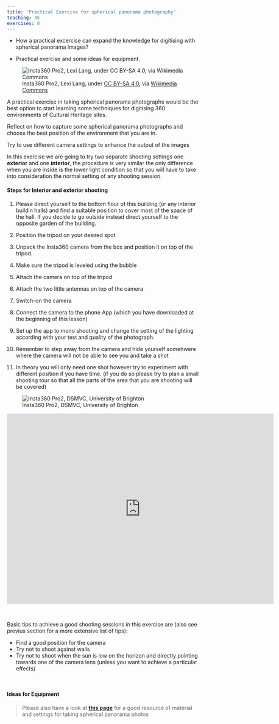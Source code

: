 ```yaml
---
title: 'Practical Exercise for spherical panorama photography'
teaching: 45
exercises: 0
---
```


:::::::::::::::::::::::::::::::::::::: questions 

- How a practical excercise can expand the knowledge for digitising with spherical panorama Images?

::::::::::::::::::::::::::::::::::::::::::::::::


:::::::::::::::::::::::::::::::::::::: objectives 

- Practical exercise and some ideas for equipment.

::::::::::::::::::::::::::::::::::::::::::::::::

<!--
<span style="color:red">
NICOLA PLEASE: explain with text how a practical exercise will be done. This does not have to be long. It works as an introduction to how people will do the exercise and can work for the long term usage of the resource. 
</span>-->


![Insta360 Pro2, Lexi Lang, under [ CC BY-SA 4.0](https://creativecommons.org/licenses/by-sa/4.0), via [Wikimedia Commons](https://commons.wikimedia.org/wiki/File:Insta360_Pro2.png)](https://upload.wikimedia.org/wikipedia/commons/4/47/Insta360_Pro2.png) 
 

A practical exercise in taking spherical panorama photographs would be the best option to start learning some techniques for digitising 360 environments of Cultural Heritage sites.



:::::::::::::::::::::::::::::::::::::: challenge 

Reflect on how to capture some spherical panorama photographs and choose the best position of the environment that you are in.

Try to use different camera settings to enhance the output of the images


:::::::::::::::::::::


In this exercise we are going to try two separate shooting settings one **exterior** and one **interior**, the procedure is very similar the only difference when you are inside is the lower light condition so that you will have to take into consideration the normal setting of any shooting session.

#### Steps for Interior and exterior shooting

1. Please direct yourself to the bottom flour of this building (or any interior buildin halls) and find a suitable position to cover most of the space of the hall. If you decide to go outside instead direct yourself to the opposite garden of the building.

2. Position the tripod on your desired spot

3. Unpack the Insta360 camera from the box and position it on top of the tripod.

4. Make sure the tripod is leveled using the bubble

5. Attach the camera on top of the tripod

6. Attach the two little antennas on top of the camera

7. Switch-on the camera

8. Connect the camera to the  phone App (which you have downloaded at the beginning of this lesson)

9. Set up the app to mono shooting and change the setting of the lighting according with your test and quality of the photograph.

10. Remember to step away from the camera and hide yourself somehwere where the camera will not be able to see you and take a shot

11. In theory you will only need one shot however try to experiment with different position if you have time. (if you do so please try to plan a small shooting tour so that all the parts of the area that you are shooting will be covered)


![Insta360 Pro2, DSMVC, University of Brighton](./fig/thumbnail1.jpg)

<iframe width="700" height="500" allowfullscreen style="border-style:none;" src="https://cdn.pannellum.org/2.5/pannellum.htm#panorama=https%3A//data.d4science.org/shub/E_RENQcm5XMGxMNk9BUHJQQldHRGRlYW9mMjhNMkdSN0xJUXVyN2xoZTg2RU1hS1JONFNWM1k0R2VqSXAvcFJaKw%3D%3D"></iframe>




\





Basic tips to achieve a good shooting sessions in this exercise are (also see previus section for a more extensive list of tips):

 - Find a good position for the camera
 - Try not to shoot against walls
 - Try not to shoot when the sun is low on the horizon and directly pointing towards one of the camera lens (unless you want to achieve a particular effects)
 
\

#### Ideas for Equipment


> Please also have a look at [**this page**](http://learn360photography.com/) for  a good resource of material and settings for taking spherical panorama photos
 
 \
 

